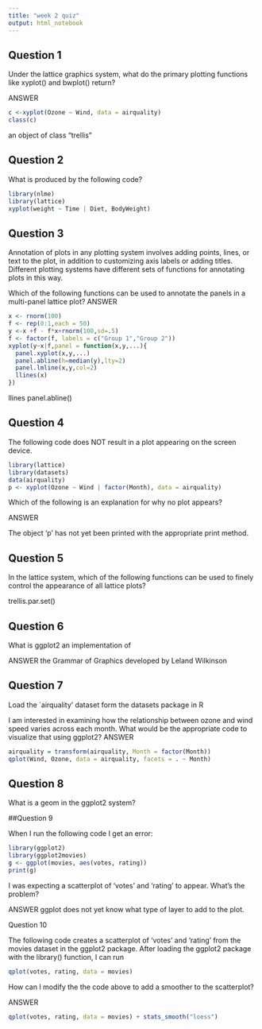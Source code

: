 ```yaml
---
title: "week 2 quiz"
output: html_notebook
---
```

## Question 1

Under the lattice graphics system, what do the primary plotting functions like xyplot() and bwplot() return?

ANSWER
```r
c <-xyplot(Ozone ~ Wind, data = airquality)
class(c)
```

an object of class "trellis"

## Question 2

What is produced by the following code?
```r
library(nlme)
library(lattice)
xyplot(weight ~ Time | Diet, BodyWeight)
```

## Question 3

Annotation of plots in any plotting system involves adding points, lines, or text to the plot, in addition to customizing axis labels or adding titles. Different plotting systems have different sets of functions for annotating plots in this way.

Which of the following functions can be used to annotate the panels in a multi-panel lattice plot?
ANSWER
```r
x <- rnorm(100)
f <- rep(0:1,each = 50)
y <-x +f - f*x+rnorm(100,sd=.5)
f <- factor(f, labels = c("Group 1","Group 2"))
xyplot(y~x|f,panel = function(x,y,...){
  panel.xyplot(x,y,...)
  panel.abline(h=median(y),lty=2)
  panel.lmline(x,y,col=2)
  llines(x)
})
```
llines
panel.abline()

## Question 4

The following code does NOT result in a plot appearing on the screen device.
```r
library(lattice)
library(datasets)
data(airquality)
p <- xyplot(Ozone ~ Wind | factor(Month), data = airquality)
```
Which of the following is an explanation for why no plot appears?

ANSWER

The object 'p' has not yet been printed with the appropriate print method.

## Question 5

In the lattice system, which of the following functions can be used to finely control the appearance of all lattice plots?

trellis.par.set()

## Question 6

What is ggplot2 an implementation of

ANSWER
the Grammar of Graphics developed by Leland Wilkinson


## Question 7

Load the `airquality' dataset form the datasets package in R

I am interested in examining how the relationship between ozone and wind speed varies across each month. What would be the appropriate code to visualize that using ggplot2? 
ANSWER
```r
airquality = transform(airquality, Month = factor(Month))
qplot(Wind, Ozone, data = airquality, facets = . ~ Month)

```


## Question 8

What is a geom in the ggplot2 system?

##Question 9

When I run the following code I get an error:
```r
library(ggplot2)
library(ggplot2movies)
g <- ggplot(movies, aes(votes, rating))
print(g)
```
I was expecting a scatterplot of 'votes' and 'rating' to appear. What's the problem?

ANSWER
ggplot does not yet know what type of layer to add to the plot.

Question 10

The following code creates a scatterplot of 'votes' and 'rating' from the movies dataset in the ggplot2 package. After loading the ggplot2 package with the library() function, I can run
```r
qplot(votes, rating, data = movies)
```


How can I modify the the code above to add a smoother to the scatterplot?

ANSWER
```r
qplot(votes, rating, data = movies) + stats_smooth("loess")
```

